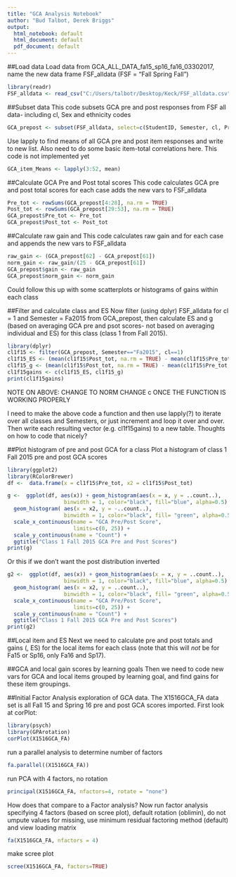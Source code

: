 ```yaml
---
title: "GCA Analysis Notebook"
author: "Bud Talbot, Derek Briggs"
output:
  html_notebook: default
  html_document: default
  pdf_document: default
---
```


##Load data
Load data from GCA_ALL_DATA_fa15_sp16_fa16_03302017, name the new data frame FSF_alldata (FSF = "Fall Spring Fall")
```r
library(readr)
FSF_alldata <- read_csv("C:/Users/talbotr/Desktop/Keck/FSF_alldata.csv")
```

##Subset data
This code subsets GCA pre and post responses from FSF all data- including cl, Sex and ethnicity codes
```r
GCA_prepost <- subset(FSF_alldata, select=c(StudentID, Semester, cl, Pre1:Post25, Sex:Demo4White5))
```


Use lapply to find means of all GCA pre and post item responses and write to new list. Also need to do some basic item-total correlations here. This code is not implemented yet
```r
GCA_item_Means <- lapply(3:52, mean)
```

##Calculate GCA Pre and Post total scores
This code calculates GCA pre and post total scores for each case adds the new vars to  FSF_alldata
```r
Pre_tot <- rowSums(GCA_prepost[4:28], na.rm = TRUE)
Post_tot <- rowSums(GCA_prepost[29:53], na.rm = TRUE)
GCA_prepost$Pre_tot <- Pre_tot
GCA_prepost$Post_tot <- Post_tot
```

##Calculate raw gain and <g>
This code calculates raw gain and <g> for each case and appends the new vars to FSF_alldata
```r
raw_gain <- (GCA_prepost[62] - GCA_prepost[61])
norm_gain <- raw_gain/(25 - GCA_prepost[61]) 
GCA_prepost$gain <- raw_gain
GCA_prepost$norm_gain <- norm_gain
```
Could follow this up with some scatterplots or histograms of gains within each class


##Filter and calculate class <g> and ES
Now filter (using dplyr) FSF_alldata for cl = 1 and Semester = Fa2015 from GCA_prepost, then calculate ES and g (based on averaging GCA pre and psot scores- not based on averaging individual <g> and ES) for this class (class 1 from Fall 2015). 
```r
library(dplyr)
cl1f15 <- filter(GCA_prepost, Semester=="Fa2015", cl==1)
cl1f15_ES <- (mean(cl1f15$Post_tot, na.rm = TRUE) - mean(cl1f15$Pre_tot, na.rm = TRUE))/sd(cl1f15$Pre_tot, na.rm = TRUE)
cl1f15_g <- (mean(cl1f15$Post_tot, na.rm = TRUE) - mean(cl1f15$Pre_tot, na.rm = TRUE))/(25-mean(cl1f15$Pre_tot, na.rm = TRUE))
cl1f15gains <- c(cl1f15_ES, cl1f15_g)
print(cl1f15gains)
```

NOTE ON ABOVE: CHANGE <g> TO NORM CHANGE c ONCE THE FUNCTION IS WORKING PROPERLY

I need to make the above code a function and then use lapply(?) to iterate over all classes and Semesters, or just increment and loop it over and over. Then write each resulting vector (e.g. cl1f15gains) to a new table. Thoughts on how to code that nicely?


##Plot histogram of pre and post GCA for a class
Plot a histogram of class 1 Fall 2015 pre and post GCA scores
```r
library(ggplot2)
library(RColorBrewer)
df <-  data.frame(x = cl1f15$Pre_tot, x2 = cl1f15$Post_tot)

g <-  ggplot(df, aes(x)) + geom_histogram(aes(x = x, y = ..count..),
                  binwidth = 1, color="black", fill="blue", alpha=0.5) + 
  geom_histogram( aes(x = x2, y = -..count..), 
                  binwidth = 1, color="black", fill= "green", alpha=0.5) +
  scale_x_continuous(name = "GCA Pre/Post Score", 
                     limits=c(0, 25)) +
  scale_y_continuous(name = "Count") +
  ggtitle("Class 1 Fall 2015 GCA Pre and Post Scores")
print(g)
```

Or this if we don't want the post distribution inverted
```r
g2 <-  ggplot(df, aes(x)) + geom_histogram(aes(x = x, y = ..count..),
                  binwidth = 1, color="black", fill="blue", alpha=0.5) + 
  geom_histogram( aes(x = x2, y = ..count..), 
                  binwidth = 1, color="black", fill= "green", alpha=0.5) +
  scale_x_continuous(name = "GCA Pre/Post Score", 
                     limits=c(0, 25)) +
  scale_y_continuous(name = "Count") +
  ggtitle("Class 1 Fall 2015 GCA Pre and Post Scores")
print(g2)
```


##Local item <g> and ES
Next we need to calculate pre and post totals and gains (<g>, ES) for the local items for each class (note that this will *not* be for Fa15 or Sp16, only Fa16 and Sp17). 

##GCA and local gain scores by learning goals
Then we need to code new vars for GCA and local items grouped by learning goal, and find gains for these item groupings.

##Initial Factor Analysis exploration of GCA data. 
The X1516GCA_FA data set is all Fall 15 and Spring 16 pre and post GCA scores imported. First look at corPlot:

```r
library(psych)
library(GPArotation)
corPlot(X1516GCA_FA)
```

run a parallel analysis to determine number of factors

```r
fa.parallel((X1516GCA_FA))
```

run PCA with 4 factors, no rotation

```r
principal(X1516GCA_FA, nfactors=4, rotate = "none")
```


How does that compare to a Factor analysis? Now run factor analysis specifying 4 factors (based on scree plot), default rotation (oblimin), do not umpute values for missing, use minimum residual factoring method (default) and view loading matrix

```r
fa(X1516GCA_FA, nfactors = 4)
```

make scree plot

```r
scree(X1516GCA_FA, factors=TRUE)
```


